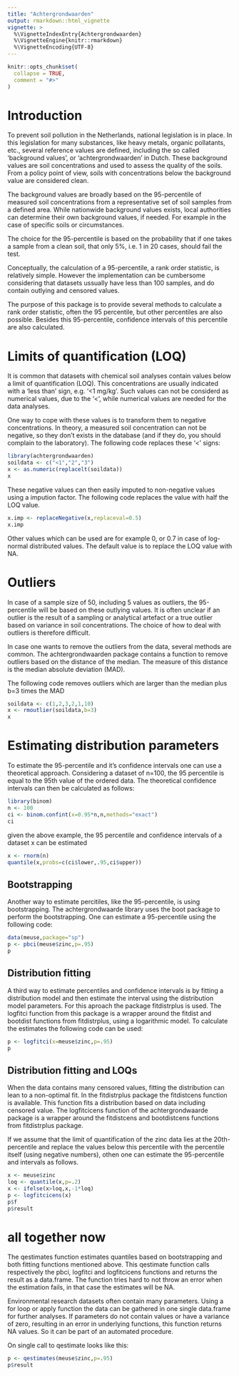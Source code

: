 ```yaml
---
title: "Achtergrondwaarden"
output: rmarkdown::html_vignette
vignette: >
  %\VignetteIndexEntry{Achtergrondwaarden}
  %\VignetteEngine{knitr::rmarkdown}
  %\VignetteEncoding{UTF-8}
---
```


```r
knitr::opts_chunk$set(
  collapse = TRUE,
  comment = "#>"
)
```

# Introduction

To prevent soil pollution in the Netherlands, national legislation is
in place. In this legislation for many substances, like heavy metals,
organic pollatants, etc., several reference values are defined, including
the so called 'background values', or 'achtergrondwaarden' in Dutch. These
background values are soil concentrations and used to assess the quality
of the soils. From a policy point of view, soils with concentrations
below the background value are considered clean.

The background values are broadly based on the 95-percentile of measured
soil concentrations from a representative set of soil samples from a
defined area. While nationwide background values exists, local
authorities can determine their own background values, if needed. For
example in the case of specific soils or circumstances.

The choice for the 95-percentile is based on the probability that if one
takes a sample from a clean soil, that only 5%, i.e. 1 in 20 cases,
should fail the test.

Conceptually, the calculation of a 95-percentile, a rank order statistic,
is relatively simple. However the implementation can be cumbersome
considering that datasets ussually have less than 100 samples, 
and do contain outlying and censored values.

The purpose of this package is to provide several methods to calculate
a rank order statistic, often the 95 percentile, but other percentiles
are also possible. Besides this 95-percentile, confidence intervals of
this percentile are also calculated.


# Limits of quantification (LOQ)

It is common that datasets with chemical soil analyses contain values
below a limit of quantification (LOQ). This concentrations are usually
indicated with a 'less than' sign, e.g. '<1 mg/kg'. Such values can
not be considerd as numerical values, due to the '<', while numerical
values are needed for the data analyses.

One way to cope with these values is to transform them to negative
concentrations. In theory, a measured soil concentration can not be
negative, so they don't exists in the database (and if they do, you
should complain to the laboratory). The following code replaces these
'<' signs:

```r
library(achtergrondwaarden)
soildata <- c("<1","2","3")
x <- as.numeric(replacelt(soildata))
x
```

These negative values can then easily imputed to non-negative values
using a impution factor. The following code replaces the value
with half the LOQ value. 

```r

x.imp <- replaceNegative(x,replaceval=0.5)
x.imp

```

Other values which can be used are for example 0, or 0.7 in case of
log-normal distributed values. The default value is to replace the LOQ
value with NA.

# Outliers

In case of a sample size of 50, including 5 values as outliers, the
95-percentile will be based on these outlying values. It is often
unclear if an outlier is the result of a sampling or analytical
artefact or a true outlier based on variance in soil concentrations.
The choice of how to deal with outliers is therefore difficult.

In case one wants to remove the outliers from the data, several
methods are common. The achtergrondwaarden package contains a function
to remove outliers based on the distance of the median. The measure of
this distance is the median absolute deviation (MAD).

The following code removes outliers which are larger than the median
plus b=3 times the MAD

```r

soildata <- c(1,2,3,2,1,10)
x <- rmoutlier(soildata,b=3)
x

```

# Estimating distribution parameters

To estimate the 95-percentile and it's confidence intervals one can
use a theoretical approach. Considering a dataset of n=100, the 95
percentile is equal to the 95th value of the ordered data. The
theoretical confidence intervals can then be calculated as follows:

```r
library(binom)
n <- 100
ci <- binom.confint(x=0.95*n,n,methods="exact")
ci
```

given the above example, the 95 percentile and confidence intervals of
a dataset x can be estimated

```r
x <- rnorm(n)
quantile(x,probs=c(ci$lower,.95,ci$upper))
```

## Bootstrapping

Another way to estimate percitiles, like the 95-percentile, is using
bootstrapping. The achtergrondwaarde library uses the boot package to
perform the bootstrapping. One can estimate a 95-percentile using the
following code:

```r
data(meuse,package="sp")
p <- pbci(meuse$zinc,p=.95)
p

```

## Distribution fitting

A third way to estimate percentiles and confidence intervals is by
fitting a distribution model and then estimate the interval using the
distribution model parameters. For this aproach the package
fitdistrplus is used. The logfitci function from this package is a
wrapper around the fitdist and bootdist functions from fitdistrplus,
using a logarithmic model. To calculate the estimates the following 
code can be used:

```r

p <- logfitci(x=meuse$zinc,p=.95)
p


```

## Distribution fitting and LOQs

When the data contains many censored values, fitting the distribution can
lean to a non-optimal fit. In the fitdistrplus package the fitdistcens
function is available. This function fits a distribution based on
data including censored value.   The logfitcicens function of the
achtergrondwaarde package is a wrapper around the fitdistcens and
bootdistcens functions from fitdistrplus package.

If we assume that the limit of quantification of the zinc data lies at
the 20th-percentile and replace the values below this percentile with
the percentile itself (using negative numbers), othen one can estimate the
95-percentile and intervals as follows.

```r


x <- meuse$zinc
loq <- quantile(x,p=.2)
x <- ifelse(x>loq,x,-1*loq)
p <- logfitcicens(x)
p$f
p$result


```

# all together now

The qestimates function estimates quantiles based on bootstrapping and
both fitting functions mentioned above.  This qestimate function calls
respectively the pbci, logfitci and logfitcicens functions and returns
the result as a data.frame.  The function tries hard to not throw an
error when the estimation fails, in that case the estimates will be NA.

Environmental research datasets often contain many parameters.
Using a for loop or apply function the data can be gathered in one
single data.frame for further analyses. If parameters do not contain
values or have a variance of zero, resulting in an error in underlying
functions, this function returns NA values. So it can be part of an
automated procedure.

On single call to qestimate looks like this:

```r

p <- qestimates(meuse$zinc,p=.95)
p$result


```




